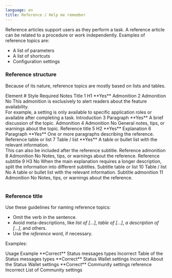 ```yaml
---
language: en
title: Reference / Help me remember
---
```


Reference articles support users as they perform a task. A reference article can be related to a procedure or work independently. Examples of reference topics are:

- A list of parameters
- A list of shortcuts
- Configuration settings

### Reference structure

Because of its nature, reference topics are mostly based on lists and tables.

<Table>
  <TableHead>
    <TableHeader>Element</TableHeader>
    <TableHeader>#</TableHeader>
    <TableHeader>Style</TableHeader>
    <TableHeader>Required</TableHeader>
    <TableHeader>Notes</TableHeader>
  </TableHead>
  <TableContent>
    <TableRow>
      <TableCell>Title</TableCell>
      <TableCell>1</TableCell>
      <TableCell>H1</TableCell>
      <TableCell>**Yes**</TableCell>
      <TableCell></TableCell>
    </TableRow>
    <TableRow>
      <TableCell>Admonition</TableCell>
      <TableCell>2</TableCell>
      <TableCell>Admonition</TableCell>
      <TableCell>No</TableCell>
      <TableCell>This admonition is exclusively to alert readers about the feature availability.<br />For example, a setting is only available to specific application roles or available after completing a task.</TableCell>
    </TableRow>
    <TableRow>
      <TableCell>Introduction</TableCell>
      <TableCell>3</TableCell>
      <TableCell>Paragraph</TableCell>
      <TableCell>**Yes**</TableCell>
      <TableCell>A brief discussion of the topic.</TableCell>
    </TableRow>
    <TableRow>
      <TableCell>Admonition</TableCell>
      <TableCell>4</TableCell>
      <TableCell>Admonition</TableCell>
      <TableCell>No</TableCell>
      <TableCell>General notes, tips, or warnings about the topic.</TableCell>
    </TableRow>
    <TableRow>
      <TableCell>Reference title</TableCell>
      <TableCell>5</TableCell>
      <TableCell>H2</TableCell>
      <TableCell>**Yes**</TableCell>
      <TableCell></TableCell>
    </TableRow>
    <TableRow>
      <TableCell>Explanation</TableCell>
      <TableCell>6</TableCell>
      <TableCell>Paragraph</TableCell>
      <TableCell>**Yes**</TableCell>
      <TableCell>One or more paragraphs describing the reference.</TableCell>
    </TableRow>
    <TableRow>
      <TableCell>Reference table or list</TableCell>
      <TableCell>7</TableCell>
      <TableCell>Table / list</TableCell>
      <TableCell>**Yes**</TableCell>
      <TableCell>A table or bullet list with the relevant information.<br />This can also be included after the reference subtitle.</TableCell>
    </TableRow>
    <TableRow>
      <TableCell>Reference admonition</TableCell>
      <TableCell>8</TableCell>
      <TableCell>Admonition</TableCell>
      <TableCell>No</TableCell>
      <TableCell>Notes, tips, or warnings about the reference.</TableCell>
    </TableRow>
    <TableRow>
      <TableCell>Reference subtitle</TableCell>
      <TableCell>9</TableCell>
      <TableCell>H3</TableCell>
      <TableCell>No</TableCell>
      <TableCell>When the main explanation requires a longer description, split the information into different subtitles.</TableCell>
    </TableRow>
    <TableRow>
      <TableCell>Subtitle table or list</TableCell>
      <TableCell>10</TableCell>
      <TableCell>Table / list</TableCell>
      <TableCell>No</TableCell>
      <TableCell>A table or bullet list with the relevant information.</TableCell>
    </TableRow>
    <TableRow>
      <TableCell>Subtitle admonition</TableCell>
      <TableCell>11</TableCell>
      <TableCell>Admonition</TableCell>
      <TableCell>No</TableCell>
      <TableCell>Notes, tips, or warnings about the reference.</TableCell>
    </TableRow>
  </TableContent>
</Table>

### Reference title

Use these guidelines for naming reference topics:

- Omit the verb in the sentence.
- Avoid meta-descriptions, like *list of [...]*, *table of [...]*, *a description of [...]*, and others.
- Use the *reference* word, if necessary.

Examples:

<Table>
  <TableHead>
    <TableHeader>Usage</TableHeader>
    <TableHeader>Example</TableHeader>
  </TableHead>
  <TableContent>
    <TableRow>
      <TableCell>**Correct**</TableCell>
      <TableCell>Status messages types</TableCell>
    </TableRow>
    <TableRow>
      <TableCell>Incorrect</TableCell>
      <TableCell>Table of the Status messages types</TableCell>
    </TableRow>
    <TableRow>
      <TableCell>**Correct**</TableCell>
      <TableCell>Status Wallet settings</TableCell>
    </TableRow>
    <TableRow>
      <TableCell>Incorrect</TableCell>
      <TableCell>About the Status Wallet settings</TableCell>
    </TableRow>
    <TableRow>
      <TableCell>**Correct**</TableCell>
      <TableCell>Community settings reference</TableCell>
    </TableRow>
    <TableRow>
      <TableCell>Incorrect</TableCell>
      <TableCell>List of Community settings</TableCell>
    </TableRow>
  </TableContent>
</Table>